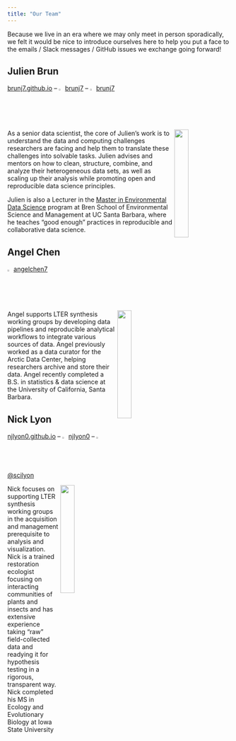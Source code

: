 ```yaml
---
title: "Our Team"
---
```


Because we live in an era where we may only meet in person sporadically, we felt it would be nice to introduce ourselves here to help you put a face to the emails / Slack messages / GitHub issues we exchange going forward!

## Julien Brun

[brunj7.github.io](https://brunj7.github.io/) -- <img src="images/github_logo.png" width="2%"/> [brunj7](https://github.com/brunj7) -- <img src="images/twitter_logo.png" width="2%"/> [brunj7](https://twitter.com/brunj7)

<img src="images/jbrun.jpeg" align="right" width="25%"/>

As a senior data scientist, the core of Julien's work is to understand the data and computing challenges researchers are facing and help them to translate these challenges into solvable tasks. Julien advises and mentors on how to clean, structure, combine, and analyze their heterogeneous data sets, as well as scaling up their analysis while promoting open and reproducible data science principles.

Julien is also a Lecturer in the [Master in Environmental Data Science](https://bren.ucsb.edu/masters-programs/master-environmental-data-science) program at Bren School of Environmental Science and Management at UC Santa Barbara, where he teaches “good enough” practices in reproducible and collaborative data science.

## Angel Chen

<img src="images/github_logo.png" width="2%"/> [angelchen7](https://github.com/angelchen7)

<img src="images/achen.jpeg" align="right" width="25%"/>

Angel supports LTER synthesis working groups by developing data pipelines and reproducible analytical workflows to integrate various sources of data. Angel previously worked as a data curator for the Arctic Data Center, helping researchers archive and store their data. Angel recently completed a B.S. in statistics & data science at the University of California, Santa Barbara.

## Nick Lyon

[njlyon0.github.io](https://njlyon0.github.io/) -- <img src="images/github_logo.png" width="2%"/> [njlyon0](https://github.com/njlyon0) -- <img src="images/twitter_logo.png" width="2%"/> [\@scilyon](https://twitter.com/scilyon)

<img src="images/nlyon.png" align="right" width="25%"/>

Nick focuses on supporting LTER synthesis working groups in the acquisition and management prerequisite to analysis and visualization. Nick is a trained restoration ecologist focusing on interacting communities of plants and insects and has extensive experience taking "raw" field-collected data and readying it for hypothesis testing in a rigorous, transparent way. Nick completed his MS in Ecology and Evolutionary Biology at Iowa State University
